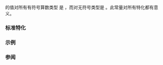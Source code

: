{{cpp/types/numeric_limits/title|is_signed}}
{{cpp/types/numeric_limits/navbar}}
{{dcl begin}}
{{dcl rev multi
|dcl1=
static const bool is_signed;
|since2=c++11|dcl2=
static constexpr bool is_signed;
}}
{{dcl end}}

{{c|std::numeric_limits&lt;T&gt;::is_signed}} 的值对所有有符号算数类型 {{tt|T}} 是 {{c|true}}，而对无符号类型是 {{c|false}}。此常量对所有特化都有意义。

===标准特化===
{{dsc begin}}
{{dsc hitem | {{tt|T}} | {{c|std::numeric_limits&lt;T&gt;::is_signed}} 的值}}
{{dsc | {{c/core|/* 未特化 */}} | {{c|false}} }}
{{dsc | {{c/core|bool}}              | {{c|false}} }}
{{dsc | {{c/core|char}}              | 由实现定义 }}
{{dsc | {{c/core|signed char}}       | {{c|true}} }}
{{dsc | {{c/core|unsigned char}}     | {{c|false}} }}
{{dsc | {{c/core|wchar_t}}           | 由实现定义 }}
{{dsc | {{c/core|char8_t}} {{mark since c++20}} | {{c|false}} }}
{{dsc | {{c/core|char16_t}} {{mark since c++11}}| {{c|false}} }}
{{dsc | {{c/core|char32_t}} {{mark since c++11}}| {{c|false}} }}
{{dsc | {{c/core|short}}             | {{c|true}} }}
{{dsc | {{c/core|unsigned short}}    | {{c|false}} }}
{{dsc | {{c/core|int}}               | {{c|true}} }}
{{dsc | {{c/core|unsigned int}}      | {{c|false}} }}
{{dsc | {{c/core|long}}              | {{c|true}} }}
{{dsc | {{c/core|unsigned long}}     | {{c|false}} }}
{{dsc | {{c/core|long long}} {{mark since c++11}}         | {{c|true}} }}
{{dsc | {{c/core|unsigned long long}} {{mark since c++11}}| {{c|false}} }}
{{dsc | {{c/core|float}}             | {{c|true}} }}
{{dsc | {{c/core|double}}            | {{c|true}} }}
{{dsc | {{c/core|long double}}       | {{c|true}} }}
{{dsc end}}

===示例===
{{example|code=
#include &lt;iostream&gt;
#include &lt;iomanip&gt;
#include &lt;limits&gt;

template&lt;typename T&gt;
struct test
{
    test(const char* name, int w = 15)
    {
        std::cout
            &lt;&lt; std::left &lt;&lt; std::setw(w)
            &lt;&lt; (std::numeric_limits&lt;T&gt;::is_specialized ? name : "未特化")
            &lt;&lt; "："
            &lt;&lt; (std::numeric_limits&lt;T&gt;::is_signed ? "有" : "无") &lt;&lt; "符号\n";
    }
};

int main()
{
    test&lt;bool&gt;{"bool"};
    test&lt;char&gt;{"char"};
    test&lt;wchar_t&gt;{"wchar_t"};
    test&lt;char16_t&gt;{"char16_t"};
    test&lt;char32_t&gt;{"char32_t"};
    test&lt;float&gt;{"float"};
    struct delusion{};
    test&lt;delusion&gt;{"delusion"};
    test&lt;decltype(42)&gt;{"decltype(42)"};
}
|p=true
|output=
bool           ：无符号
char           ：有符号
wchar_t        ：有符号
char16_t       ：无符号
char32_t       ：无符号
float          ：有符号
non-specialized：无符号
decltype(42)   ：有符号
}}

===参阅===
{{dsc begin}}
{{dsc inc|cpp/types/dsc is_signed}}
{{dsc inc|cpp/types/numeric_limits/dsc is_integer}}
{{dsc inc|cpp/types/numeric_limits/dsc is_exact}}
{{dsc inc|cpp/types/numeric_limits/dsc is_bounded}}
{{dsc end}}

{{langlinks|de|en|es|fr|it|ja|pt|ru}}